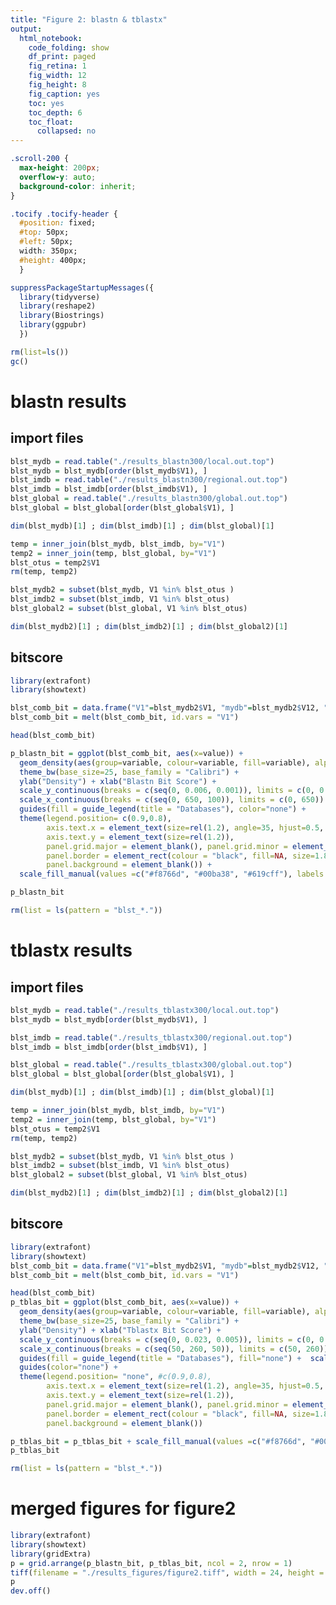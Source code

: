 ---
title: "Figure 2: blastn & tblastx"
output:
  html_notebook:
    code_folding: show
    df_print: paged
    fig_retina: 1
    fig_width: 12
    fig_height: 8
    fig_caption: yes
    toc: yes
    toc_depth: 6
    toc_float:
      collapsed: no
---

```{css, echo=FALSE}
.scroll-200 {
  max-height: 200px;
  overflow-y: auto;
  background-color: inherit;
}
```

```{css, echo=FALSE}
.tocify .tocify-header {
  #position: fixed;
  #top: 50px;
  #left: 50px;
  width: 350px;
  #height: 400px;
  }
```

```{r}
suppressPackageStartupMessages({
  library(tidyverse)
  library(reshape2)
  library(Biostrings)
  library(ggpubr)
  })
```

```{r}
rm(list=ls())
gc()
```


# blastn results
## import files
```{r}
blst_mydb = read.table("./results_blastn300/local.out.top")
blst_mydb = blst_mydb[order(blst_mydb$V1), ]
blst_imdb = read.table("./results_blastn300/regional.out.top")
blst_imdb = blst_imdb[order(blst_imdb$V1), ]
blst_global = read.table("./results_blastn300/global.out.top")
blst_global = blst_global[order(blst_global$V1), ]

dim(blst_mydb)[1] ; dim(blst_imdb)[1] ; dim(blst_global)[1]

temp = inner_join(blst_mydb, blst_imdb, by="V1")
temp2 = inner_join(temp, blst_global, by="V1")
blst_otus = temp2$V1
rm(temp, temp2)

blst_mydb2 = subset(blst_mydb, V1 %in% blst_otus )
blst_imdb2 = subset(blst_imdb, V1 %in% blst_otus)
blst_global2 = subset(blst_global, V1 %in% blst_otus)

dim(blst_mydb2)[1] ; dim(blst_imdb2)[1] ; dim(blst_global2)[1]
```

## bitscore
```{r, fig.showtext=TRUE, fig.width=12, fig.height=8}
library(extrafont)
library(showtext)

blst_comb_bit = data.frame("V1"=blst_mydb2$V1, "mydb"=blst_mydb2$V12, "imdb"=blst_imdb2$V12, "global"=blst_global2$V12)
blst_comb_bit = melt(blst_comb_bit, id.vars = "V1")

head(blst_comb_bit)

p_blastn_bit = ggplot(blst_comb_bit, aes(x=value)) +
  geom_density(aes(group=variable, colour=variable, fill=variable), alpha=0.3) +
  theme_bw(base_size=25, base_family = "Calibri") +
  ylab("Density") + xlab("Blastn Bit Score") + 
  scale_y_continuous(breaks = c(seq(0, 0.006, 0.001)), limits = c(0, 0.006)) +
  scale_x_continuous(breaks = c(seq(0, 650, 100)), limits = c(0, 650)) +
  guides(fill = guide_legend(title = "Databases"), color="none") +
  theme(legend.position= c(0.9,0.8),
        axis.text.x = element_text(size=rel(1.2), angle=35, hjust=0.5, vjust=0.8),
        axis.text.y = element_text(size=rel(1.2)),
        panel.grid.major = element_blank(), panel.grid.minor = element_blank(), 
        panel.border = element_rect(colour = "black", fill=NA, size=1.8),
        panel.background = element_blank()) +
  scale_fill_manual(values =c("#f8766d", "#00ba38", "#619cff"), labels = c("Local", "Regional", "Global"))

p_blastn_bit

rm(list = ls(pattern = "blst_*."))
```

# tblastx results
## import files
```{r}
blst_mydb = read.table("./results_tblastx300/local.out.top")
blst_mydb = blst_mydb[order(blst_mydb$V1), ]

blst_imdb = read.table("./results_tblastx300/regional.out.top")
blst_imdb = blst_imdb[order(blst_imdb$V1), ]

blst_global = read.table("./results_tblastx300/global.out.top")
blst_global = blst_global[order(blst_global$V1), ]

dim(blst_mydb)[1] ; dim(blst_imdb)[1] ; dim(blst_global)[1]

temp = inner_join(blst_mydb, blst_imdb, by="V1")
temp2 = inner_join(temp, blst_global, by="V1")
blst_otus = temp2$V1
rm(temp, temp2)

blst_mydb2 = subset(blst_mydb, V1 %in% blst_otus )
blst_imdb2 = subset(blst_imdb, V1 %in% blst_otus)
blst_global2 = subset(blst_global, V1 %in% blst_otus)

dim(blst_mydb2)[1] ; dim(blst_imdb2)[1] ; dim(blst_global2)[1]
```

## bitscore
```{r, fig.width=12, fig.height=8}
library(extrafont)
library(showtext)
blst_comb_bit = data.frame("V1"=blst_mydb2$V1, "mydb"=blst_mydb2$V12, "imdb"=blst_imdb2$V12, "global"=blst_global2$V12)
blst_comb_bit = melt(blst_comb_bit, id.vars = "V1")

head(blst_comb_bit)
p_tblas_bit = ggplot(blst_comb_bit, aes(x=value)) +
  geom_density(aes(group=variable, colour=variable, fill=variable), alpha=0.3) +
  theme_bw(base_size=25, base_family = "Calibri") +
  ylab("Density") + xlab("Tblastx Bit Score") + 
  scale_y_continuous(breaks = c(seq(0, 0.023, 0.005)), limits = c(0, 0.023)) +
  scale_x_continuous(breaks = c(seq(50, 260, 50)), limits = c(50, 260)) +
  guides(fill = guide_legend(title = "Databases"), fill="none") +  scale_fill_hue(labels = c("Local", "Regional", "Global")) +
  guides(color="none") +
  theme(legend.position= "none", #c(0.9,0.8),
        axis.text.x = element_text(size=rel(1.2), angle=35, hjust=0.5, vjust=0.8),
        axis.text.y = element_text(size=rel(1.2)),
        panel.grid.major = element_blank(), panel.grid.minor = element_blank(), 
        panel.border = element_rect(colour = "black", fill=NA, size=1.8),
        panel.background = element_blank())

p_tblas_bit = p_tblas_bit + scale_fill_manual(values =c("#f8766d", "#00ba38", "#619cff")) + scale_color_manual(values = c("#f8766d", "#00ba38", "#619cff"))
p_tblas_bit

rm(list = ls(pattern = "blst_*."))
```

# merged figures for figure2
```{r, fig.showtext=TRUE, fig.width=24, fig.height=8}
library(extrafont)
library(showtext)
library(gridExtra)
p = grid.arrange(p_blastn_bit, p_tblas_bit, ncol = 2, nrow = 1)
tiff(filename = "./results_figures/figure2.tiff", width = 24, height = 8, units = "in", pointsize = 18, compression = "lzw", res=600)
p
dev.off()
```

